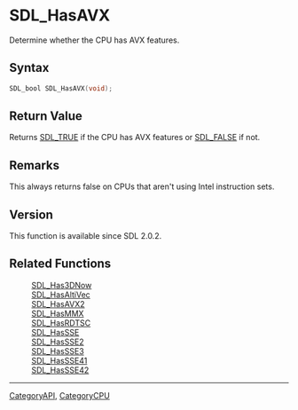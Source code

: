= SDL_HasAVX =

Determine whether the CPU has AVX features.

== Syntax ==

<syntaxhighlight lang='c'>
SDL_bool SDL_HasAVX(void);
</syntaxhighlight>

== Return Value ==

Returns [[SDL_TRUE]] if the CPU has AVX features or [[SDL_FALSE]] if not.

== Remarks ==

This always returns false on CPUs that aren't using Intel instruction sets.

== Version ==

This function is available since SDL 2.0.2.

== Related Functions ==

:[[SDL_Has3DNow]]
:[[SDL_HasAltiVec]]
:[[SDL_HasAVX2]]
:[[SDL_HasMMX]]
:[[SDL_HasRDTSC]]
:[[SDL_HasSSE]]
:[[SDL_HasSSE2]]
:[[SDL_HasSSE3]]
:[[SDL_HasSSE41]]
:[[SDL_HasSSE42]]

----
[[CategoryAPI]], [[CategoryCPU]]
<!-- #See the Style Guide for instructions on editing the footer. -->


